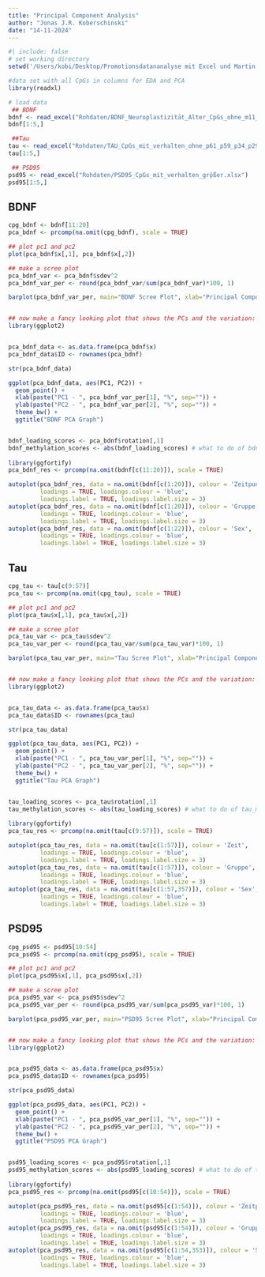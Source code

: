 ```yaml
---
title: "Principal Component Analysis"
author: "Jonas J.R. Koberschinski"
date: "14-11-2024"
---
```


```r
#| include: false
# set working directory
setwd('/Users/kobi/Desktop/Promotionsdatananalyse mit Excel und Martin')

#data set with all CpGs in columns for EDA and PCA
library(readxl)

# load data
 ## BDNF
bdnf <- read_excel("Rohdaten/BDNF_Neuroplastizität_Alter_CpGs_ohne_m11_und_p36_mit_verhalten_vollständig.xlsx")
bdnf[1:5,]

 ##Tau
tau <- read_excel("Rohdaten/TAU_CpGs_mit_verhalten_ohne_p61_p59_p34_p29.xlsx")
tau[1:5,]

 ## PSD95
psd95 <- read_excel("Rohdaten/PSD95_CpGs_mit_verhalten_gr̨ößer.xlsx")
psd95[1:5,]
```

## BDNF
```r
cpg_bdnf <- bdnf[11:20]
pca_bdnf <- prcomp(na.omit(cpg_bdnf), scale = TRUE)

## plot pc1 and pc2
plot(pca_bdnf$x[,1], pca_bdnf$x[,2])

## make a scree plot
pca_bdnf_var <- pca_bdnf$sdev^2
pca_bdnf_var_per <- round(pca_bdnf_var/sum(pca_bdnf_var)*100, 1)

barplot(pca_bdnf_var_per, main="BDNF Scree Plot", xlab="Principal Component", ylab="Percent Variation")


## now make a fancy looking plot that shows the PCs and the variation:
library(ggplot2)


pca_bdnf_data <- as.data.frame(pca_bdnf$x)
pca_bdnf_data$ID <- rownames(pca_bdnf)

str(pca_bdnf_data)

ggplot(pca_bdnf_data, aes(PC1, PC2)) +
  geom_point() +
  xlab(paste("PC1 - ", pca_bdnf_var_per[1], "%", sep="")) +
  ylab(paste("PC2 - ", pca_bdnf_var_per[2], "%", sep="")) +
  theme_bw() +
  ggtitle("BDNF PCA Graph")


bdnf_loading_scores <- pca_bdnf$rotation[,1]
bdnf_methylation_scores <- abs(bdnf_loading_scores) # what to do of bdnf_methylation_scores?
  
library(ggfortify)
pca_bdnf_res <- prcomp(na.omit(bdnf[c(11:20)]), scale = TRUE)

autoplot(pca_bdnf_res, data = na.omit(bdnf[c(1:20)]), colour = 'Zeitpunkt',
         loadings = TRUE, loadings.colour = 'blue',
         loadings.label = TRUE, loadings.label.size = 3)
autoplot(pca_bdnf_res, data = na.omit(bdnf[c(1:20)]), colour = 'Gruppe', 
         loadings = TRUE, loadings.colour = 'blue',
         loadings.label = TRUE, loadings.label.size = 3)
autoplot(pca_bdnf_res, data = na.omit(bdnf[c(1:22)]), colour = 'Sex', 
         loadings = TRUE, loadings.colour = 'blue',
         loadings.label = TRUE, loadings.label.size = 3)
```


## Tau
```r
cpg_tau <- tau[c(9:57)]
pca_tau <- prcomp(na.omit(cpg_tau), scale = TRUE)

## plot pc1 and pc2
plot(pca_tau$x[,1], pca_tau$x[,2])

## make a scree plot
pca_tau_var <- pca_tau$sdev^2
pca_tau_var_per <- round(pca_tau_var/sum(pca_tau_var)*100, 1)

barplot(pca_tau_var_per, main="Tau Scree Plot", xlab="Principal Component", ylab="Percent Variation")


## now make a fancy looking plot that shows the PCs and the variation:
library(ggplot2)


pca_tau_data <- as.data.frame(pca_tau$x)
pca_tau_data$ID <- rownames(pca_tau)

str(pca_tau_data)

ggplot(pca_tau_data, aes(PC1, PC2)) +
  geom_point() +
  xlab(paste("PC1 - ", pca_tau_var_per[1], "%", sep="")) +
  ylab(paste("PC2 - ", pca_tau_var_per[2], "%", sep="")) +
  theme_bw() +
  ggtitle("Tau PCA Graph")


tau_loading_scores <- pca_tau$rotation[,1]
tau_methylation_scores <- abs(tau_loading_scores) # what to do of tau_methylation_scores?
  
library(ggfortify)
pca_tau_res <- prcomp(na.omit(tau[c(9:57)]), scale = TRUE)

autoplot(pca_tau_res, data = na.omit(tau[c(1:57)]), colour = 'Zeit',
         loadings = TRUE, loadings.colour = 'blue',
         loadings.label = TRUE, loadings.label.size = 3)
autoplot(pca_tau_res, data = na.omit(tau[c(1:57)]), colour = 'Gruppe', 
         loadings = TRUE, loadings.colour = 'blue',
         loadings.label = TRUE, loadings.label.size = 3)
autoplot(pca_tau_res, data = na.omit(tau[c(1:57,357)]), colour = 'Sex', 
         loadings = TRUE, loadings.colour = 'blue',
         loadings.label = TRUE, loadings.label.size = 3)
```


## PSD95
```r
cpg_psd95 <- psd95[10:54]
pca_psd95 <- prcomp(na.omit(cpg_psd95), scale = TRUE)

## plot pc1 and pc2
plot(pca_psd95$x[,1], pca_psd95$x[,2])

## make a scree plot
pca_psd95_var <- pca_psd95$sdev^2
pca_psd95_var_per <- round(pca_psd95_var/sum(pca_psd95_var)*100, 1)

barplot(pca_psd95_var_per, main="PSD95 Scree Plot", xlab="Principal Component", ylab="Percent Variation")


## now make a fancy looking plot that shows the PCs and the variation:
library(ggplot2)


pca_psd95_data <- as.data.frame(pca_psd95$x)
pca_psd95_data$ID <- rownames(pca_psd95)

str(pca_psd95_data)

ggplot(pca_psd95_data, aes(PC1, PC2)) +
  geom_point() +
  xlab(paste("PC1 - ", pca_psd95_var_per[1], "%", sep="")) +
  ylab(paste("PC2 - ", pca_psd95_var_per[2], "%", sep="")) +
  theme_bw() +
  ggtitle("PSD95 PCA Graph")


psd95_loading_scores <- pca_psd95$rotation[,1]
psd95_methylation_scores <- abs(psd95_loading_scores) # what to do of tau_methylation_scores?
  
library(ggfortify)
pca_psd95_res <- prcomp(na.omit(psd95[c(10:54)]), scale = TRUE)

autoplot(pca_psd95_res, data = na.omit(psd95[c(1:54)]), colour = 'Zeitpunkt',
         loadings = TRUE, loadings.colour = 'blue',
         loadings.label = TRUE, loadings.label.size = 3)
autoplot(pca_psd95_res, data = na.omit(psd95[c(1:54)]), colour = 'Gruppe', 
         loadings = TRUE, loadings.colour = 'blue',
         loadings.label = TRUE, loadings.label.size = 3)
autoplot(pca_psd95_res, data = na.omit(psd95[c(1:54,353)]), colour = 'Sex', 
         loadings = TRUE, loadings.colour = 'blue',
         loadings.label = TRUE, loadings.label.size = 3)
```
